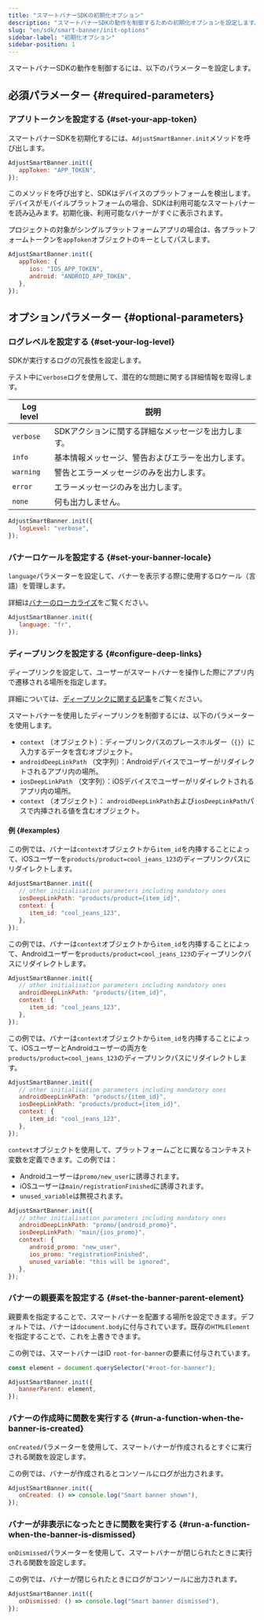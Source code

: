 ```yaml
---
title: "スマートバナーSDKの初期化オプション"
description: "スマートバナーSDKの動作を制御するための初期化オプションを設定します。"
slug: "en/sdk/smart-banner/init-options"
sidebar-label: "初期化オプション"
sidebar-position: 1
---
```

スマートバナーSDKの動作を制御するには、以下のパラメーターを設定します。

必須パラメーター \{\#required\-parameters\}
---------------------------------------

### アプリトークンを設定する \{\#set\-your\-app\-token\}

スマートバナーSDKを初期化するには、`AdjustSmartBanner.init`メソッドを呼び出します。

```js
AdjustSmartBanner.init({
   appToken: "APP_TOKEN",
});
```

このメソッドを呼び出すと、SDKはデバイスのプラットフォームを検出します。デバイスがモバイルプラットフォームの場合、SDKは利用可能なスマートバナーを読み込みます。初期化後、利用可能なバナーがすぐに表示されます。

プロジェクトの対象がシングルプラットフォームアプリの場合は、各プラットフォームトークンを`appToken`オブジェクトのキーとしてパスします。

```js
AdjustSmartBanner.init({
   appToken: {
      ios: "IOS_APP_TOKEN",
      android: "ANDROID_APP_TOKEN",
   },
});
```

オプションパラメーター \{\#optional\-parameters\}
------------------------------------------

### ログレベルを設定する \{\#set\-your\-log\-level\}

SDKが実行するログの冗長性を設定します。
<callout type="tip"> 

テスト中に`verbose`ログを使用して、潜在的な問題に関する詳細情報を取得します。
</Callout> 

| Log level |             説明              |
|-----------|-----------------------------|
| `verbose` | SDKアクションに関する詳細なメッセージを出力します。 |
| `info`    | 基本情報メッセージ、警告およびエラーを出力します。   |
| `warning` | 警告とエラーメッセージのみを出力します。        |
| `error`   | エラーメッセージのみを出力します。           |
| `none`    | 何も出力しません。                   |

```js
AdjustSmartBanner.init({
   logLevel: "verbose",
});
```

### バナーロケールを設定する \{\#set\-your\-banner\-locale\}

`language`パラメーターを設定して、バナーを表示する際に使用するロケール（言語）を管理します。
<callout type="tip"> 

詳細は[バナーのローカライズ](/en/sdk/smart-banner#3-localize-your-banners)をご覧ください。
</Callout> 

```js
AdjustSmartBanner.init({
   language: "fr",
});
```

### ディープリンクを設定する \{\#configure\-deep\-links\}

ディープリンクを設定して、ユーザーがスマートバナーを操作した際にアプリ内で遷移される場所を指定します。
<callout type="tip"> 

詳細については、[ディープリンクに関する記事](/en/sdk/smart-banner/deep-linking)をご覧ください。
</Callout> 

スマートバナーを使用したディープリンクを制御するには、以下のパラメーターを使用します。

* `context` （オブジェクト）：ディープリンクパスのプレースホルダー（`{}`）に入力するデータを含むオブジェクト。
* `androidDeepLinkPath` （文字列）：Androidデバイスでユーザーがリダイレクトされるアプリ内の場所。
* `iosDeepLinkPath` （文字列）：iOSデバイスでユーザーがリダイレクトされるアプリ内の場所。
* `context` （オブジェクト）： `androidDeepLinkPath`および`iosDeepLinkPath`パスで内挿される値を含むオブジェクト。

#### 例 \{\#examples\}

この例では、バナーは`context`オブジェクトから`item_id`を内挿することによって、iOSユーザーを`products/product=cool_jeans_123`のディープリンクパスにリダイレクトします。

```js
AdjustSmartBanner.init({
   // other initialisation parameters including mandatory ones
   iosDeepLinkPath: "products/product={item_id}",
   context: {
      item_id: "cool_jeans_123",
   },
});
```

この例では、バナーは`context`オブジェクトから`item_id`を内挿することによって、Androidユーザーを`products/product=cool_jeans_123`のディープリンクパスにリダイレクトします。

```js
AdjustSmartBanner.init({
   // other initialisation parameters including mandatory ones
   androidDeepLinkPath: "products/{item_id}",
   context: {
      item_id: "cool_jeans_123",
   },
});
```

この例では、バナーは`context`オブジェクトから`item_id`を内挿することによって、iOSユーザーとAndroidユーザーの両方を`products/product=cool_jeans_123`のディープリンクパスにリダイレクトします。

```js
AdjustSmartBanner.init({
   // other initialisation parameters including mandatory ones
   androidDeepLinkPath: "products/{item_id}",
   iosDeepLinkPath: "products/product={item_id}",
   context: {
      item_id: "cool_jeans_123",
   },
});
```

`context`オブジェクトを使用して、プラットフォームごとに異なるコンテキスト変数を定義できます。この例では：

* Androidユーザーは`promo/new_user`に誘導されます。
* iOSユーザーは`main/registrationFinished`に誘導されます。
* `unused_variable`は無視されます。

```js
AdjustSmartBanner.init({
   // other initialisation parameters including mandatory ones
   androidDeepLinkPath: "promo/{android_promo}",
   iosDeepLinkPath: "main/{ios_promo}",
   context: {
      android_promo: "new_user",
      ios_promo: "registrationFinished",
      unused_variable: "this will be ignored",
   },
});
```

### バナーの親要素を設定する \{\#set\-the\-banner\-parent\-element\}

親要素を指定することで、スマートバナーを配置する場所を設定できます。デフォルトでは、バナーは`document.body`に付与されています。既存の`HTMLElement`を指定することで、これを上書きできます。

この例では、スマートバナーはID `root-for-banner`の要素に付与されています。

```js
const element = document.querySelector("#root-for-banner");

AdjustSmartBanner.init({
   bannerParent: element,
});
```

### バナーの作成時に関数を実行する \{\#run\-a\-function\-when\-the\-banner\-is\-created\}

`onCreated`パラメーターを使用して、スマートバナーが作成されるとすぐに実行される関数を設定します。

この例では、バナーが作成されるとコンソールにログが出力されます。

```js
AdjustSmartBanner.init({
   onCreated: () => console.log("Smart banner shown"),
});
```

### バナーが非表示になったときに関数を実行する \{\#run\-a\-function\-when\-the\-banner\-is\-dismissed\}

`onDismissed`パラメーターを使用して、スマートバナーが閉じられたときに実行される関数を設定します。

この例では、バナーが閉じられたときにログがコンソールに出力されます。

```js
AdjustSmartBanner.init({
   onDismissed: () => console.log("Smart banner dismissed"),
});
```

